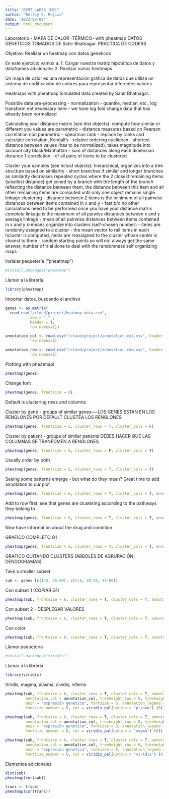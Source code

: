 ```yaml
---
title: "BEMT_LAB36 (MD)"
author: "Bettsy E. Mujica"
date: '2022-03-09'
output: html_document
---
```



Laboratorio - MAPA DE CALOR -TÉRMICO- with pheatmap
DATOS GENETICOS TOMADOS DE Sahir Bhatnagar.
PRACTICA DE CODERS

Objetivo: Realizar un heatmap con datos geneticos 

En este ejercicio vamos a:
1. Cargar nuestra matriz hipotética de datos y dataframes adicionales
2. Realizar varios heatmaps

Un mapa de calor es una representación gráfica de datos que utiliza un sistema de 
codificación de colores para representar diferentes valores


Heatmaps with pheatmap 
Simulated data created by Sahir Bhatnagar.

Possible data pre-processing - normalization - quantile, median, etc., log transform
not necessary here - we have log fold change data that has already been normalized

Calculating your distance matrix (see dist objects):
compute how similar or different you values are
parametric - distance measures based on Pearson correlation 
non parametric - spearman rank - replace by ranks and calculate correlation, Kendall's - relative ordering
euclidean - shortest distance between values (has to be normalized), takes magnitude into account
city block/Manhattan - sum of distances along each dimension
distance 1-correlation - of all pairs of items to be clustered

Cluster your samples (see hclust objects):
hierarchical, organizes into a tree structure based on similarity - short branches if similar and longer branches as similarity decreases
repeated cycles where the 2 closest remaining items (smallest distance) get joined by a branch with the length of the branch reflecting the distance between them, the distance between this item and all other remaining items are computed until only one object remains
single linkage clustering - distance between 2 items is the minimum of all pairwise distances between items contained in x and y - fast b/c no other calculations need to be performed once you have your distance matrix
complete linkage is the maximum of all paiwise distances between x and y 
average linkage - mean of all pairwise distances between items contained in x and y
k-means organize into clusters (self-chosen number) - items are randomly assigned to a cluster - the mean vector fo rall items in each hcluster is computed, items are reassigned to the cluster whose center is closest to them - random starting points so will not always get the same answer, number of trial done to deal with the randomness
self organizing maps

Instalar paquetería ("pheatmap")
```r
#install.packages("pheatmap")

```

Llamar a la librería 
```r
library(pheatmap)

```

Importar datos, buscando el archivo 
```r
genes <- as.matrix(
  read.csv("/cloud/project/heatmap_data.csv", 
           sep = "," ,
           header = T, 
           row.names=1))

annotation_col <- read.csv("/cloud/project/annotation_col.csv", header = T, 
           row.names=1)

annotation_row <- read.csv("/cloud/project/annotation_row.csv", header = T, 
           row.names=1)

```

Plotting with pheatmap!
```r
pheatmap(genes)

```

Change font
```r
pheatmap(genes, frontsize = 6)

```

Default is clustering rows and columns

Cluster by gene - groups of similar genes----LOS GENES ESTAN EN LOS RENGLONES
POR DEFAULT CLUSTEA LOS RENGLONES
```r
pheatmap(genes, frontsize = 6, cluster_rows = T, cluster_cols = F)

```

Cluster by patient - groups of similar patients 
DEBES HACER QUE LAS COLUMNAS SE TRANFOMEN A RENGLONES
```r
pheatmap(genes, frontsize = 6, cluster_rows = F, cluster_cols = T)

```

Usually order by both
```r
pheatmap(genes, frontsize = 6, cluster_rows = T, cluster_cols = T)

```

Seeing some patterns emerge - but what do they mean? Great time to add annotation to our plot
```r
pheatmap(genes, frontsize = 6, cluster_rows = T, cluster_cols = T, annotation_row = annotation_row)

```

Add to row first, see that genes are clustering according to the pathways they belong to
```r
pheatmap(genes, frontsize = 6, cluster_rows = T, cluster_cols = T, annotation_row = annotation_row, annotation_col = annotation_col)

```

Now have information about the drug and condition 

GRAFICO COMPLETO G1
```r
pheatmap(genes, frontsize = 6, cluster_rows = T, cluster_cols = T, annotation_row = annotation_row, annotation_col = annotation_col, treeheight_row = 0, treeheight_col = 0, main = "expresión genetica")

```

GRAFICO QUITANDO CLUSTERS (ARBOLES DE AGRUPACIÓN-DENDOGRAMAS)

Take a smaller subset 
```r
sub <- genes [c(1:5, 55:60), c(1:5, 20:35, 55:60)]

```

Con subset 1 (COPIAR G1)
```r
pheatmap(sub, frontsize = 6, cluster_rows = T, cluster_cols = T, annotation_row = annotation_row, annotation_col = annotation_col, treeheight_row = 0, treeheight_col = 0, main = "expresión genetica")

```

Con subset 2 -- DESPLEGAR VALORES
```r
pheatmap(sub, frontsize = 6, cluster_rows = T, cluster_cols = T, annotation_row = annotation_row, annotation_col = annotation_col, treeheight_row = 0, treeheight_col = 0, main = "expresión genetica", fontsize = 8, annotation_legend = FALSE, display_numbers = TRUE, fontsize_number = 6)

```

Con color
```r
pheatmap(sub, frontsize = 6, cluster_rows = T, cluster_cols = T, annotation_row = annotation_row, annotation_col = annotation_col, treeheight_row = 0, treeheight_col = 0, main = "expresión genetica", fontsize = 8, annotation_legend = FALSE, display_numbers = TRUE, fontsize_number = 6)

```

Llamar paquetería 
```r
#install.packages("viridis")

```

Llamar a la librería
```r
library(viridis)

```

Viridis, magma, plasma, cividis, inferno
```r
pheatmap(sub, frontsize = 6, cluster_rows = T, cluster_cols = T, annotation_row = annotation_row, 
         annotation_col = annotation_col, treeheight_row = 0, treeheight_col = 0, 
         main = "expresión genetica", fontsize = 8, annotation_legend = FALSE, display_numbers = TRUE, 
         fontsize_number = 6, col = viridis_pal(option = "plasma") (6))

pheatmap(sub, frontsize = 6, cluster_rows = T, cluster_cols = T, annotation_row = annotation_row, 
         annotation_col = annotation_col, treeheight_row = 0, treeheight_col = 0, 
         main = "expresión genetica", fontsize = 8, annotation_legend = FALSE, display_numbers = TRUE, 
         fontsize_number = 6, col = viridis_pal(option = "magma") (6))

pheatmap(sub, frontsize = 6, cluster_rows = T, cluster_cols = T, annotation_row = annotation_row, 
         annotation_col = annotation_col, treeheight_row = 0, treeheight_col = 0, 
         main = "expresión genetica", fontsize = 8, annotation_legend = FALSE, display_numbers = TRUE, 
         fontsize_number = 6, col = viridis_pal(option = "viridis") (6))

```

Elementos adicionales 
```r
dist(sub)
pheatmap(cor(sub))

trans <- t(sub)
pheatmap(cor(trans))

```

